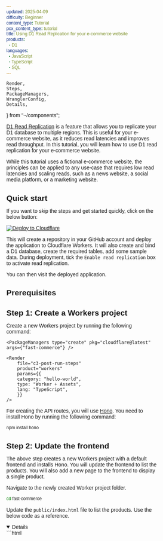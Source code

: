 ```yaml
---
updated: 2025-04-09
difficulty: Beginner
content_type: Tutorial
pcx_content_type: tutorial
title: Using D1 Read Replication for your e-commerce website
products:
  - D1
languages:
  - JavaScript
  - TypeScript
  - SQL
---
```


	Render,
	Steps,
	PackageManagers,
	WranglerConfig,
	Details,
} from "~/components";

[D1 Read Replication](/d1/best-practices/read-replication/) is a feature that allows you to replicate your D1 database to multiple regions. This is useful for your e-commerce website, as it reduces read latencies and improves read throughput. In this tutorial, you will learn how to use D1 read replication for your e-commerce website.

While this tutorial uses a fictional e-commerce website, the principles can be applied to any use-case that requires low read latencies and scaling reads, such as a news website, a social media platform, or a marketing website.

## Quick start

If you want to skip the steps and get started quickly, click on the below button:

[![Deploy to Cloudflare](https://deploy.workers.cloudflare.com/button)](https://deploy.workers.cloudflare.com/?url=https://github.com/harshil1712/e-com-d1-hono)

This will create a repository in your GitHub account and deploy the application to Cloudflare Workers. It will also create and bind a D1 database, create the required tables, add some sample data. During deployment, tick the `Enable read replication` box to activate read replication.

You can then visit the deployed application.

## Prerequisites

<Render file="prereqs" product="workers" />

## Step 1: Create a Workers project

Create a new Workers project by running the following command:

    <PackageManagers type="create" pkg="cloudflare@latest" args={"fast-commerce"} />

    <Render
    	file="c3-post-run-steps"
    	product="workers"
    	params={{
    	category: "hello-world",
    	type: "Worker + Assets",
    	lang: "TypeScript",
    	}}
    />

For creating the API routes, you will use [Hono](https://hono.dev/). You need to install Hono by running the following command:

```sh
npm install hono
```

## Step 2: Update the frontend

The above step creates a new Workers project with a default frontend and installs Hono. You will update the frontend to list the products. You will also add a new page to the frontend to display a single product.

Navigate to the newly created Worker project folder.

```sh
cd fast-commerce
```


Update the `public/index.html` file to list the products. Use the below code as a reference.

<Details open={false} header="public/index.html">
```html
<!DOCTYPE html>
<html lang="en">
	<head>
		<meta charset="UTF-8" />
		<meta name="viewport" content="width=device-width, initial-scale=1.0" />
		<title>E-commerce Store</title>
		<style>
			* {
				margin: 0;
				padding: 0;
				box-sizing: border-box;
				font-family: Arial, sans-serif;
			}

			body {
				background-color: #f9fafb;
				min-height: 100vh;
				display: flex;
				flex-direction: column;
			}

			header {
				background-color: white;
				padding: 1rem 2rem;
				display: flex;
				justify-content: space-between;
				align-items: center;
				border-bottom: 1px solid #e5e7eb;
			}

			.store-title {
				font-weight: bold;
				font-size: 1.25rem;
			}

			.cart-button {
				padding: 0.5rem 1rem;
				cursor: pointer;
				background: none;
				border: none;
			}

			.products-grid {
				display: grid;
				grid-template-columns: repeat(auto-fill, minmax(250px, 1fr));
				gap: 1.5rem;
				padding: 2rem;
			}

			.product-card {
				background-color: white;
				border-radius: 0.5rem;
				overflow: hidden;
				box-shadow: 0 1px 3px rgba(0, 0, 0, 0.1);
			}

			.product-info {
				padding: 1rem;
			}

			.product-title {
				font-size: 1.125rem;
				font-weight: 600;
				margin-bottom: 0.5rem;
			}

			.product-description {
				color: #4b5563;
				font-size: 0.875rem;
				margin-bottom: 1rem;
			}

			.product-price {
				font-size: 1.25rem;
				font-weight: bold;
				margin-bottom: 0.5rem;
			}

			.product-stock {
				color: #4b5563;
				font-size: 0.875rem;
				margin-bottom: 1rem;
			}

			.view-details-btn {
				display: block;
				width: 100%;
				padding: 0.5rem 0;
				background-color: #2563eb;
				color: white;
				border: none;
				border-radius: 0.375rem;
				cursor: pointer;
				text-align: center;
				text-decoration: none;
				font-size: 0.875rem;
			}

			.view-details-btn:hover {
				background-color: #1d4ed8;
			}

			footer {
				background-color: white;
				padding: 1rem 2rem;
				text-align: center;
				border-top: 1px solid #e5e7eb;
				color: #4b5563;
				font-size: 0.875rem;
			}

			/* Basic Responsiveness */
			@media (max-width: 768px) {
				.products-grid {
					grid-template-columns: repeat(auto-fill, minmax(200px, 1fr));
				}
			}

			@media (max-width: 480px) {
				.products-grid {
					grid-template-columns: 1fr;
				}
			}
		</style>
	</head>
	<body>
		<header>
			<h1 class="store-title">E-commerce Store</h1>
			<button class="cart-button">Cart</button>
		</header>

		<main class="products-grid" id="products-container">
			<!-- Products will be loaded here by JavaScript -->
		</main>

		<footer>
			<p>© 2025 E-commerce Store. All rights reserved.</p>
		</footer>

		<script>
			document.addEventListener('DOMContentLoaded', () => {
				let products = [];
				let d1Duration,
					queryDuration = 0;
				let dbLocation;
				let isPrimary = true;

				// Function to create product HTML
				function createProductCard(product) {
					return `
                <div class="product-card" data-category="${product.category}">
                    <div class="product-info">
                        <h3 class="product-title">${product.name}</h3>
                        <p class="product-description">${product.description}</p>
                        <p class="product-price">$${product.price.toFixed(2)}</p>
                        <p class="product-stock">${product.inventory} in stock</p>
                        <a href="product-details.html?id=${product.id}" class="view-details-btn">View Details</a>
                    </div>
                </div>
            `;
				}

				// Function to render content
				function renderContent() {
					try {
						const productsContainer = document.getElementById('products-container');
						if (!productsContainer) return;
						productsContainer.innerHTML = '';

						products.forEach((product) => {
							productsContainer.innerHTML += createProductCard(product);
						});
					} catch (error) {
						console.error('Error rendering content:', error);
					}
				}

				// Fetch products
				fetch('/api/products')
					.then((response) => response.json())
					.then((data) => {
						products = data;
						renderContent();
					})
					.catch((error) => console.error('Error fetching products:', error));
			});
		</script>
	</body>
</html>
```
</Details>

Create a new `public/product-details.html` file to display a single product.

<Details open={false} header="public/product-details.html">
```html
<!DOCTYPE html>
<html lang="en">
	<head>
		<meta charset="UTF-8" />
		<meta name="viewport" content="width=device-width, initial-scale=1.0" />
		<title>Product Details - E-commerce Store</title>
		<style>
			* {
				margin: 0;
				padding: 0;
				box-sizing: border-box;
				font-family: Arial, sans-serif;
			}

			body {
				background-color: #f9fafb;
				min-height: 100vh;
				display: flex;
				flex-direction: column;
			}

			header {
				background-color: white;
				padding: 1rem 2rem;
				display: flex;
				justify-content: space-between;
				align-items: center;
				border-bottom: 1px solid #e5e7eb;
			}

			.store-title {
				font-weight: bold;
				font-size: 1.25rem;
				text-decoration: none;
				color: black;
			}

			.cart-button {
				padding: 0.5rem 1rem;
				cursor: pointer;
				background: none;
				border: none;
			}

			.product-container {
				max-width: 800px;
				margin: 2rem auto;
				background-color: white;
				border-radius: 0.5rem;
				box-shadow: 0 1px 3px rgba(0, 0, 0, 0.1);
				padding: 2rem;
			}

			.product-title {
				font-size: 1.875rem;
				font-weight: bold;
				margin-bottom: 0.5rem;
			}

			.product-description {
				color: #4b5563;
				margin-bottom: 1.5rem;
			}

			.product-price {
				font-size: 1.875rem;
				font-weight: bold;
				margin-bottom: 0.5rem;
			}

			.product-stock {
				font-size: 0.875rem;
				color: #4b5563;
				text-align: right;
			}

			.add-to-cart-btn {
				display: block;
				width: 100%;
				padding: 0.75rem;
				background-color: #2563eb;
				color: white;
				border: none;
				border-radius: 0.375rem;
				cursor: pointer;
				text-align: center;
				font-size: 1rem;
				margin-top: 1.5rem;
			}

			.add-to-cart-btn:hover {
				background-color: #1d4ed8;
			}

			.price-stock-container {
				display: flex;
				justify-content: space-between;
				align-items: center;
				margin-bottom: 1rem;
			}

			footer {
				background-color: white;
				padding: 1rem 2rem;
				text-align: center;
				border-top: 1px solid #e5e7eb;
				color: #4b5563;
				font-size: 0.875rem;
				margin-top: auto;
			}

			/* Back button */
			.back-button {
				display: inline-block;
				margin-bottom: 1.5rem;
				color: #2563eb;
				text-decoration: none;
				font-size: 0.875rem;
			}

			.back-button:hover {
				text-decoration: underline;
			}

			/* Notification */
			.notification {
				position: fixed;
				top: 1rem;
				right: 1rem;
				background-color: #10b981;
				color: white;
				padding: 0.75rem 1rem;
				border-radius: 0.375rem;
				box-shadow: 0 2px 5px rgba(0, 0, 0, 0.2);
				transform: translateX(150%);
				transition: transform 0.3s ease;
			}

			.notification.show {
				transform: translateX(0);
			}
		</style>
	</head>
	<body>
		<header>
			<a href="index.html" class="store-title">E-commerce Store</a>
			<button class="cart-button">Cart</button>
		</header>

		<main class="product-container">
			<a href="index.html" class="back-button">← Back to products</a>
			<h1 class="product-title" id="product-title">Product Name</h1>
			<p class="product-description" id="product-description">Product description goes here.</p>

			<div class="price-stock-container">
				<p class="product-price" id="product-price">$0.00</p>
				<p class="product-stock" id="product-stock">0 in stock</p>
			</div>

			<button class="add-to-cart-btn" id="add-to-cart">Add to Cart</button>
		</main>

		<div class="notification" id="notification">Added to cart!</div>

		<footer>
			<p>© 2025 E-commerce Store. All rights reserved.</p>
		</footer>

		<script>
			// Get query parameter from URL
			const url = new URL(window.location.href);
			const searchParams = new URLSearchParams(url.search);
			const productId = searchParams.get('id');

			// Fetch product details
			fetch(`/api/products/${productId}`)
				.then((response) => response.json())
				.then((product) => displayContent(product))
				.catch((error) => console.error('Error fetching product details:', error));

			// Function to display product details
			function displayContent(product) {
				document.title = `${product[0].name} - E-commerce Store`;
				document.getElementById('product-title').textContent = product[0].name;
				document.getElementById('product-description').textContent = product[0].description;
				document.getElementById('product-price').textContent = `$${product[0].price.toFixed(2)}`;
				document.getElementById('product-stock').textContent = `${product[0].inventory} in stock`;
			}
		</script>
	</body>
</html>

```
</Details>

You now have a frontend that lists products and displays a single product. However, the frontend is not yet connected to the D1 database. If you start the development server now, you will see no products. In the next steps, you will create a D1 database and create APIs to fetch products and display them on the frontend.

## Step 3: Create a D1 database and enable read replication

Create a new D1 database by running the following command:

```sh
npx wrangler d1 create fast-commerce
```

Add the D1 bindings returned in the terminal to the `wrangler` file:

<WranglerConfig>
```toml
[[d1_databases]]
binding = "DB"
database_name = "fast-commerce"
database_id = "YOUR_DATABASE_ID"
```
</WranglerConfig>

Run the following command to update the `Env` interface in the `worker-congifuration.d.ts` file.

```sh
npm run cf-typegen
```

Next, enable read replication for the D1 database. Navigate to [**Workers & Pages** > **D1**](https://dash.cloudflare.com/?to=/:account/workers/d1), then select an existing database > **Settings** > **Enable Read Replication**.

## Step 4: Create the API routes

Update the `src/index.ts` file to import the Hono library and create the API routes.

```ts
import { Hono } from 'hono';
// Set db session bookmark in the cookie
import { getCookie, setCookie } from 'hono/cookie';

const app = new Hono<{ Bindings: Env }>();

// Get all products
app.get('/api/products', async (c) => {
	return c.json({ message: 'get list of products' });
});

// Get a single product
app.get('/api/products/:id', async (c) => {
	return c.json({ message: 'get a single product' });
});

// Upsert a product
app.post('/api/product', async (c) => {
	return c.json({ message: 'create or update a product' });
});

export default app;
```

The above code creates three API routes:

- `GET /api/products`: Returns a list of products.
- `GET /api/products/:id`: Returns a single product.
- `POST /api/product`: Creates or updates a product.

However, the API routes are not connected to the D1 database yet. In the next steps, you will create a products table in the D1 database, and update the API routes to connect to the D1 database.

## Step 5: Create local D1 database schema

Create a products table in the D1 database by running the following command:

```sh
npx wrangler d1 execute fast-commerce --command "CREATE TABLE IF NOT EXISTS products (id INTEGER PRIMARY KEY, name TEXT NOT NULL, description TEXT, price DECIMAL(10, 2) NOT NULL, inventory INTEGER NOT NULL DEFAULT 0, category TEXT NOT NULL, created_at TIMESTAMP NOT NULL DEFAULT CURRENT_TIMESTAMP, last_updated TIMESTAMP NOT NULL DEFAULT CURRENT_TIMESTAMP)"
```

Next, create an index on the products table by running the following command:

```sh
npx wrangler d1 execute fast-commerce --command "CREATE INDEX IF NOT EXISTS idx_products_id ON products (id)"
```

For development purposes, you can also execute the insert statements on the local D1 database by running the following command:

```sh
npx wrangler d1 execute fast-commerce --command "INSERT INTO products (id, name, description, price, inventory, category) VALUES (1, 'Fast Ergonomic Chair', 'A comfortable chair for your home or office', 100.00, 10, 'Furniture'), (2, 'Fast Organic Cotton T-shirt', 'A comfortable t-shirt for your home or office', 20.00, 100, 'Clothing'), (3, 'Fast Wooden Desk', 'A wooden desk for your home or office', 150.00, 5, 'Furniture'), (4, 'Fast Leather Sofa', 'A leather sofa for your home or office', 300.00, 3, 'Furniture'), (5, 'Fast Organic Cotton T-shirt', 'A comfortable t-shirt for your home or office', 20.00, 100, 'Clothing')"
```



## Step 6: Update the API routes

Update the API routes to connect to the D1 database.


### 1. POST /api/product

```ts
app.post('/api/product', async (c) => {
	const product = await c.req.json();

	if (!product) {
		return c.json({ message: 'No data passed' }, 400);
	}

	const db = c.env.DB;
	const session = db.withSession('first-primary');

	const { id } = product;

	try {
		// Check if the product exists
		const { results } = await session.prepare('SELECT * FROM products where id = ?').bind(id).run();
		if (results.length === 0) {
			const fields = [...Object.keys(product)];
			const values = [...Object.values(product)];
			// Insert the product
			await session
				.prepare(`INSERT INTO products (${fields.join(', ')}) VALUES (${fields.map(() => '?').join(', ')})`)
				.bind(...values)
				.run();
			const latestBookmark = session.getBookmark();
			latestBookmark &&
				setCookie(c, 'product_bookmark', latestBookmark, {
					maxAge: 60 * 60, // 1 hour
				});
			return c.json({ message: 'Product inserted' });
		}

		// Update the product
		const updates = Object.entries(product)
			.filter(([_, value]) => value !== undefined)
			.map(([key, _]) => `${key} = ?`)
			.join(', ');

		if (!updates) {
			throw new Error('No valid fields to update');
		}

		const values = Object.entries(product)
			.filter(([_, value]) => value !== undefined)
			.map(([_, value]) => value);

		await session
			.prepare(`UPDATE products SET ${updates} WHERE id = ?`)
			.bind(...[...values, id])
			.run();
		const latestBookmark = session.getBookmark();
		latestBookmark &&
			setCookie(c, 'product_bookmark', latestBookmark, {
				maxAge: 60 * 60, // 1 hour
			});
		return c.json({ message: 'Product updated' });
	} catch (e) {
		console.error(e);
		return c.json({ message: 'Error upserting product' }, 500);
	}
});

```

In the above code:

- You get the product data from the request body.
- You then check if the product exists in the database.
  - If it does, you update the product.
  - If it doesn't, you insert the product.
- You then set the bookmark in the cookie.
- Finally, you return the response.

Since you want to start the session with the latest data, you use the `first-primary` constraint. Even if you use the `first-unconstrained` constraint or pass a bookmark, the write request will always be routed to the primary database.

The bookmark set in the cookie can be used to guarantee that a new session reads a database version that is at least as up-to-date as the provided bookmark.

If you are using an external platform to manage your products, you can connect this API to the external platform, such that, when a product is created or updated in the external platform, the D1 database automatically updates the product details.

### 2. GET /api/products

```ts
app.get('/api/products', async (c) => {
	const db = c.env.DB;

	// Get bookmark from the cookie
	const bookmark = getCookie(c, 'product_bookmark') || 'first-unconstrained';

	const session = db.withSession(bookmark);

	try {
		const { results } = await session.prepare('SELECT * FROM products').all();

		const latestBookmark = session.getBookmark();

		// Set the bookmark in the cookie
		latestBookmark &&
			setCookie(c, 'product_bookmark', latestBookmark, {
				maxAge: 60 * 60, // 1 hour
			});

		return c.json(results);
	} catch (e) {
		console.error(e);
		return c.json([]);
	}
});

```

In the above code:

- You get the database session bookmark from the cookie.
  - If the bookmark is not set, you use the `first-unconstrained` constraint.
- You then create a database session with the bookmark.
- You fetch all the products from the database and get the latest bookmark.
- You then set this bookmark in the cookie.
- Finally, you return the results.

### 3. GET /api/products/:id

```ts
app.get('/api/products/:id', async (c) => {
	const id = c.req.param('id');

	if (!id) {
		return c.json({ message: 'Invalid id' }, 400);
	}

	const db = c.env.DB;

	// Get bookmark from the cookie
	const bookmark = getCookie(c, 'product_bookmark') || 'first-unconstrained';

	const session = db.withSession(bookmark);

	try {
		const { results } = await session.prepare('SELECT * FROM products where id = ?').bind(id).run();

		const latestBookmark = session.getBookmark();

		// Set the bookmark in the cookie
		latestBookmark &&
			setCookie(c, 'product_bookmark', latestBookmark, {
				maxAge: 60 * 60, // 1 hour
			});

		console.log(results);

		return c.json(results);
	} catch (e) {
		console.error(e);
		return c.json([]);
	}
});

```

In the above code:
- You get the product ID from the request parameters.
- You then create a database session with the bookmark.
- You fetch the product from the database and get the latest bookmark.
- You then set this bookmark in the cookie.
- Finally, you return the results.


## Step 7: Test the application

You have now updated the API routes to connect to the D1 database. You can now test the application by starting the development server and navigating to the frontend.

```sh
npm run dev
```

Navigate to `http://localhost:8787. You should see the products listed. Click on a product to view the product details.

To insert a new product, use the following command (while the development server is running):

```sh
curl -X POST http://localhost:8787/api/product \
     -H "Content-Type: application/json" \
     -d '{"id": 6, "name": "Fast Computer", "description": "A computer for your home or office", "price": 1000.00, "inventory": 10, "category": "Electronics"}'
```

Navigate to `http://localhost:8787/product-details?id=6`. You should see the new product.

Update the product using the following command, and navigate to `http://localhost:8787/product-details?id=6` again. You will see the updated product.

```sh
curl -X POST http://localhost:8787/api/product \
     -H "Content-Type: application/json" \
     -d '{"id": 6, "name": "Fast Computer", "description": "A computer for your home or office", "price": 1050.00, "inventory": 10, "category": "Electronics"}'
```

:::note
Read replication is only used when the application has been [deployed](/d1/tutorials/using-read-replication-for-e-com/#step-8-deploy-the-application). D1 does not create read replicas when you develop locally. To test it locally, you can start the development server with the `--remote` flag.
:::

## Step 8: Deploy the application

Since the database you used in the previous steps is local, you need to create the products table in the remote database. Execute the following D1 commands to create the products table in the remote database.

```sh
npx wrangler d1 execute fast-commerce --remote --command "CREATE TABLE IF NOT EXISTS products (id INTEGER PRIMARY KEY, name TEXT NOT NULL, description TEXT, price DECIMAL(10, 2) NOT NULL, inventory INTEGER NOT NULL DEFAULT 0, category TEXT NOT NULL, created_at TIMESTAMP NOT NULL DEFAULT CURRENT_TIMESTAMP, last_updated TIMESTAMP NOT NULL DEFAULT CURRENT_TIMESTAMP)"
```

Next, create an index on the products table by running the following command:

```sh
npx wrangler d1 execute fast-commerce --remote --command "CREATE INDEX IF NOT EXISTS idx_products_id ON products (id)"
```

Optionally, you can insert the products into the remote database by running the following command:

```sh
npx wrangler d1 execute fast-commerce --remote --command "INSERT INTO products (id, name, description, price, inventory, category) VALUES (1, 'Fast Ergonomic Chair', 'A comfortable chair for your home or office', 100.00, 10, 'Furniture'), (2, 'Fast Organic Cotton T-shirt', 'A comfortable t-shirt for your home or office', 20.00, 100, 'Clothing'), (3, 'Fast Wooden Desk', 'A wooden desk for your home or office', 150.00, 5, 'Furniture'), (4, 'Fast Leather Sofa', 'A leather sofa for your home or office', 300.00, 3, 'Furniture'), (5, 'Fast Organic Cotton T-shirt', 'A comfortable t-shirt for your home or office', 20.00, 100, 'Clothing')"
```

Now, you can deploy the application with the following command:

```sh
npm run deploy
```

This will deploy the application to Workers and the D1 database will be replicated to the remote regions. If a user requests the application from any region, the request will be redirected to the nearest region where the database is replicated.

## Conclusion

In this tutorial, you learned how to use D1 Read Replication for your e-commerce website. You created a D1 database and enabled read replication for it. You then created an API to create and update products in the database. You also learned how to use the bookmark to get the latest data from the database.

You then created the products table in the remote database and deployed the application.

You can use the same approach for your existing read heavy application to reduce read latencies and improve read throughput. If you are using an external platform to manage the content, you can connect the external platform to the D1 database, so that the content is automatically updated in the database.

You can find the complete code for this tutorial in the [GitHub repository](https://github.com/harshil1712/e-com-d1-hono).


